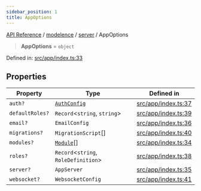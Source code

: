 ```yaml
---
sidebar_position: 1
title: AppOptions
---
```


[API Reference](/api-reference/modelence/server/type-aliases/../../../index) / [modelence](/api-reference/modelence/server/type-aliases/../../index) / [server](/api-reference/modelence/server/type-aliases/../index) / AppOptions

> **AppOptions** = `object`

Defined in: [src/app/index.ts:33](https://github.com/modelence/modelence/blob/4510b4b253d7ee77c62b0aec553870663ff8973a/packages/modelence/src/app/index.ts#L33)

## Properties

| Property | Type | Defined in |
| ------ | ------ | ------ |
| <a id="auth"></a> `auth?` | [`AuthConfig`](/api-reference/modelence/server/type-aliases/AuthConfig) | [src/app/index.ts:37](https://github.com/modelence/modelence/blob/4510b4b253d7ee77c62b0aec553870663ff8973a/packages/modelence/src/app/index.ts#L37) |
| <a id="defaultroles"></a> `defaultRoles?` | `Record`\<`string`, `string`\> | [src/app/index.ts:39](https://github.com/modelence/modelence/blob/4510b4b253d7ee77c62b0aec553870663ff8973a/packages/modelence/src/app/index.ts#L39) |
| <a id="email"></a> `email?` | `EmailConfig` | [src/app/index.ts:36](https://github.com/modelence/modelence/blob/4510b4b253d7ee77c62b0aec553870663ff8973a/packages/modelence/src/app/index.ts#L36) |
| <a id="migrations"></a> `migrations?` | `MigrationScript`[] | [src/app/index.ts:40](https://github.com/modelence/modelence/blob/4510b4b253d7ee77c62b0aec553870663ff8973a/packages/modelence/src/app/index.ts#L40) |
| <a id="modules"></a> `modules?` | [`Module`](/api-reference/modelence/server/type-aliases/../classes/Module)[] | [src/app/index.ts:34](https://github.com/modelence/modelence/blob/4510b4b253d7ee77c62b0aec553870663ff8973a/packages/modelence/src/app/index.ts#L34) |
| <a id="roles"></a> `roles?` | `Record`\<`string`, `RoleDefinition`\> | [src/app/index.ts:38](https://github.com/modelence/modelence/blob/4510b4b253d7ee77c62b0aec553870663ff8973a/packages/modelence/src/app/index.ts#L38) |
| <a id="server"></a> `server?` | `AppServer` | [src/app/index.ts:35](https://github.com/modelence/modelence/blob/4510b4b253d7ee77c62b0aec553870663ff8973a/packages/modelence/src/app/index.ts#L35) |
| <a id="websocket"></a> `websocket?` | `WebsocketConfig` | [src/app/index.ts:41](https://github.com/modelence/modelence/blob/4510b4b253d7ee77c62b0aec553870663ff8973a/packages/modelence/src/app/index.ts#L41) |
